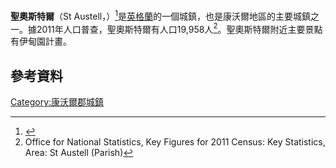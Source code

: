 {{Infobox UK place
|static_image_name= High Cross Street, St Austell - geograph.org.uk - 1313370.jpg
|static_image_width= 240
|static_image_caption= 
|country =                 英格蘭
|map_type=                 Cornwall
|official_name=            St Austell
|latitude=                 50.338
|longitude=                -4.795
|population =              34,700
|population_ref =          2011普查
|civil_parish= St Austell
|unitary_england=          [[Cornwall_Council|Cornwall Council]]
|lieutenancy_england =     [[康沃爾郡|康沃爾郡]]
|region=                   西南英格蘭
|constituency_westminster= [[St_Austell_and_Newquay_(UK_Parliament_constituency)|St Austell and Newquay]]
|post_town=                ST. AUSTELL<!-- Note that Royal Mail include a full stop in the official post town name -->
|postcode_area=            PL
|postcode_district=        PL25
|dial_code=                01726
|os_grid_reference=        SX011524
|cornish_name=             Austol
}}
'''聖奧斯特爾'''（St Austell，{{lang-kw|Austol}}）<ref>{{cite web|url=http://www.magakernow.org.uk/pdf/placename_masterlist.pdf|title=List of Place-names agreed by the MAGA Signage Panel|accessdate=11 January 2015|publisher=Cornish Language Partnership|date=May 2014|deadurl=yes|archiveurl=https://web.archive.org/web/20140729194902/http://www.magakernow.org.uk/pdf/placename_masterlist.pdf|archivedate=2014年7月29日}}</ref>是[[英格蘭|英格蘭]]的一個城鎮，也是康沃爾地區的主要城鎮之一。據2011年人口普查，聖奧斯特爾有人口19,958人<ref>Office for National Statistics, Key Figures for 2011 Census: Key Statistics, Area: St Austell (Parish)</ref>。聖奧斯特爾附近主要景點有伊甸園計畫。

== 參考資料 ==
{{reflist}}

[[Category:康沃爾郡城鎮|Category:康沃爾郡城鎮]]